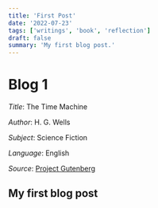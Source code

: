```yaml
---
title: 'First Post'
date: '2022-07-23'
tags: ['writings', 'book', 'reflection']
draft: false
summary: 'My first blog post.'
---
```


# Blog 1

_Title_: The Time Machine

_Author_: H. G. Wells

_Subject_: Science Fiction

_Language_: English

_Source_: [Project Gutenberg](https://www.gutenberg.org/ebooks/35)

## My first blog post